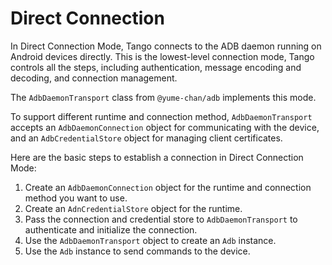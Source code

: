 # Direct Connection

In Direct Connection Mode, Tango connects to the ADB daemon running on Android devices directly. This is the lowest-level connection mode, Tango controls all the steps, including authentication, message encoding and decoding, and connection management.

The `AdbDaemonTransport` class from `@yume-chan/adb` implements this mode.

To support different runtime and connection method, `AdbDaemonTransport` accepts an `AdbDaemonConnection` object for communicating with the device, and an `AdbCredentialStore` object for managing client certificates.

Here are the basic steps to establish a connection in Direct Connection Mode:

1. Create an `AdbDaemonConnection` object for the runtime and connection method you want to use.
2. Create an `AdnCredentialStore` object for the runtime.
3. Pass the connection and credential store to `AdbDaemonTransport` to authenticate and initialize the connection.
4. Use the `AdbDaemonTransport` object to create an `Adb` instance.
5. Use the `Adb` instance to send commands to the device.


<DocCardList />
